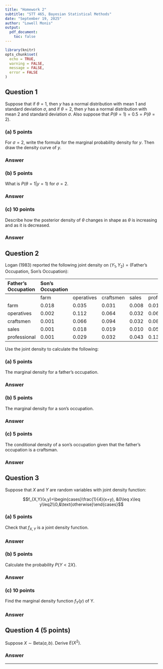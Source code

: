 ```yaml
---
title: "Homework 2"
subtitle: "STT 465, Bayesian Statistical Methods"
date: "September 19, 2025"
author: "Lowell Monis"
output:
  pdf_document:
    toc: false
---
```



```r
library(knitr)
opts_chunk$set(
  echo = TRUE,
  warning = FALSE,
  message = FALSE,
  error = FALSE
)
```

## Question 1

Suppose that if $\theta=1$, then $y$ has a normal distribution with mean 1 and standard deviation $\sigma$, and if $\theta=2$, then $y$ has a normal distribution with mean 2 and standard deviation $\sigma$. Also suppose that $P(\theta=1)=0.5=P(\theta=2)$.

### (a) 5 points

For $\sigma=2$, write the formula for the marginal probability density for $y$. Then draw the density curve of $y$.

### Answer



### (b) 5 points

What is $P(\theta=1|y=1)$ for $\sigma=2$.

### Answer



### (c) 10 points

Describe how the posterior density of $\theta$ changes in shape as $\theta$ is increasing and as it is decreased.

### Answer



## Question 2

Logan (1983) reported the following joint density on $(Y_1,Y_2)=(\text{Father’s Occupation, Son’s Occupation})$:

| Father's Occupation | Son's Occupation | | | | |
| :--- | :--- | :--- | :--- | :--- | :--- |
| | farm | operatives | craftsmen | sales | professional |
| farm | 0.018 | 0.035 | 0.031 | 0.008 | 0.018 |
| operatives | 0.002 | 0.112 | 0.064 | 0.032 | 0.069 |
| craftsmen | 0.001 | 0.066 | 0.094 | 0.032 | 0.084 |
| sales | 0.001 | 0.018 | 0.019 | 0.010 | 0.051 |
| professional | 0.001 | 0.029 | 0.032 | 0.043 | 0.130 |

Use the joint density to calculate the following:

### (a) 5 points

The marginal density for a father’s occupation.

### Answer



### (b) 5 points

The marginal density for a son’s occupation.

### Answer



### (c) 5 points

The conditional density of a son’s occupation given that the father’s occupation is a craftsman.

### Answer


## Question 3

Suppose that $X$ and $Y$ are random variables with joint density function:

$$f_{X,Y}(x,y)=\begin{cases}\frac{1}{4}(x+y), &0\leq x\leq y\leq2\\0,&\text{otherwise}\end{cases}$$

### (a) 5 points

Check that $f_{X,Y}$ is a joint density function.

### Answer



### (b) 5 points

Calculate the probability $P\{Y<2X\}$.

### Answer



### (c) 10 points

Find the marginal density function $f_Y(y)$ of Y.

### Answer



## Question 4 (5 points)

Suppose $X\sim\text{Beta}(a,b)$. Derive $E(X^2)$.

### Answer




***